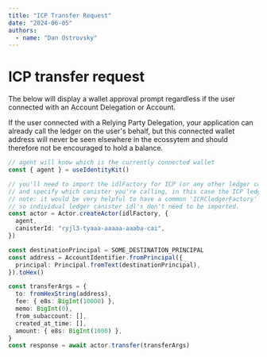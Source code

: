 ```yaml
---
title: "ICP Transfer Request"
date: "2024-06-05"
authors:
  - name: "Dan Ostrovsky"
---
```


# ICP transfer request

The below will display a wallet approval prompt regardless if the user connected with an Account
Delegation or Account.

If the user connected with a Relying Party Delegation, your application can already call the ledger
on the user's behalf, but this connected wallet address will never be seen elsewhere in the
ecossytem and should therefore not be encouraged to hold a balance.

```typescript
// agent will know which is the currently connected wallet
const { agent } = useIdentityKit()

// you'll need to import the idlFactory for ICP (or any other ledger canister)
// and specify which canister you're calling, in this case the ICP ledger.
// note: it would be very helpful to have a common 'ICRCledgerFactory'
// so individual ledger canister idl's don't need to be imported.
const actor = Actor.createActor(idlFactory, {
  agent,
  canisterId: "ryjl3-tyaaa-aaaaa-aaaba-cai",
})

const destinationPrincipal = SOME_DESTINATION_PRINCIPAL
const address = AccountIdentifier.fromPrincipal({
  principal: Principal.fromText(destinationPrincipal),
}).toHex()

const transferArgs = {
  to: fromHexString(address),
  fee: { e8s: BigInt(10000) },
  memo: BigInt(0),
  from_subaccount: [],
  created_at_time: [],
  amount: { e8s: BigInt(1000) },
}
const response = await actor.transfer(transferArgs)
```
